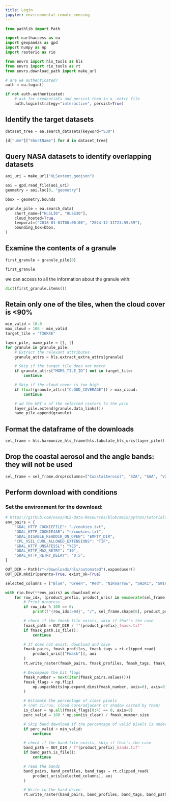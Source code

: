 ```yaml
---
title: Login
jupyter: environmental-remote-sensing
---
```


```python
from pathlib import Path

import earthaccess as ea
import geopandas as gpd
import numpy as np
import rasterio as rio

from envrs import hls_tools as hls
from envrs import rio_tools as rt
from envrs.download_path import make_url
```



```python
# are we authenticated?
auth = ea.login()

if not auth.authenticated:
    # ask for credentials and persist them in a .netrc file
    auth.login(strategy="interactive", persist=True)
```

## Identify the target datasets

```python
dataset_tree = ea.search_datasets(keyword="S30")
```

```python
[d["umm"]["ShortName"] for d in dataset_tree]
```

## Query NASA datasets to identify overlapping datasets

```python
aoi_uri = make_url("HLSextent.geojson")

aoi = gpd.read_file(aoi_uri)
geometry = aoi.loc[0, "geometry"]

bbox = geometry.bounds
```

```python
granule_pile = ea.search_data(
    short_name=["HLSL30", "HLSS30"],
    cloud_hosted=True,
    temporal=("2018-01-01T00:00:00", "2024-12-31T23:59:59"),
    bounding_box=bbox,
)
```

## Examine the contents of a granule

```python
first_granule = granule_pile[0]
```

```python
first_granule
```

we can access to all the information about the granule with:

```python
dict(first_granule.items())
```

## Retain only one of the tiles, when the cloud cover is <90%

```python
min_valid = 10.0
max_cloud = 100 - min_valid
target_tile = "T36KXE"
```

```python
layer_pile, name_pile = [], []
for granule in granule_pile:
    # Extract the relevant attributes
    granule_attrs = hls.extract_extra_attrs(granule)

    # Skip if the target tile does not match
    if granule_attrs["MGRS_TILE_ID"] not in target_tile:
        continue

    # Skip if the cloud cover is too high
    if float(granule_attrs["CLOUD_COVERAGE"]) > max_cloud:
        continue

    # ad the URI's of the selected rasters to the pile
    layer_pile.extend(granule.data_links())
    name_pile.append(granule)
```

## Format the dataframe of the downloads

```python
sel_frame = hls.harmonize_hls_frame(hls.tabulate_hls_uris(layer_pile))
```

## Drop the coastal aerosol and the angle bands: they will not be used

```python
sel_frame = sel_frame.drop(columns=["CoastalAerosol", "SZA", "SAA", "VZA", "VAA"])
```

## Perform download with conditions

### Set the environment for the download:

```python
# https://github.com/nasa/HLS-Data-Resources/blob/main/python/tutorials/HLS_Tutorial.ipynb
env_pairs = {
    "GDAL_HTTP_COOKIEFILE": "~/cookies.txt",
    "GDAL_HTTP_COOKIEJAR": "~/cookies.txt",
    "GDAL_DISABLE_READDIR_ON_OPEN": "EMPTY_DIR",
    "CPL_VSIL_CURL_ALLOWED_EXTENSIONS": "TIF",
    "GDAL_HTTP_UNSAFESSL": "YES",
    "GDAL_HTTP_MAX_RETRY": "10",
    "GDAL_HTTP_RETRY_DELAY": "0.5",
}
```

```python
OUT_DIR = Path(r"~/Downloads/hls/automated").expanduser()
OUT_DIR.mkdir(parents=True, exist_ok=True)
```

```python
selected_columns = ["Blue", "Green", "Red", "NIRnarrow", "SWIR1", "SWIR2"]
```

```python
with rio.Env(**env_pairs) as download_env:
    for row_idx, (product_prefix, product_uris) in enumerate(sel_frame.iterrows()):
        # Print progress
        if row_idx % 100 == 0:
            print(f"{row_idx:>04}", "/", sel_frame.shape[0], product_prefix)

        # check if the fmask file exists, skip if that's the case
        fmask_path = OUT_DIR / f"{product_prefix}_fmask.tif"
        if fmask_path.is_file():
            continue

        # If does not exist, download and save
        fmask_pairs, fmask_profiles, fmask_tags = rt.clipped_read(
            product_uris[["Fmask"]], aoi
        )
        rt.write_raster(fmask_pairs, fmask_profiles, fmask_tags, fmask_path)

        # Decompose the bit flags
        fmask_number = next(iter(fmask_pairs.values()))
        fmask_flags = np.flip(
            np.unpackbits(np.expand_dims(fmask_number, axis=0), axis=0), axis=0
        )

        # Estimate the percentage of clear pixels
        # (not cirrus, cloud core/adjacent or shadow casted by them)
        is_clear = np.all(fmask_flags[0:4] == 0, axis=0)
        perc_valid = 100 * np.sum(is_clear) / fmask_number.size

        # Skip band download if the percentage of valid pixels is under threshold
        if perc_valid < min_valid:
            continue

        # check if the band file exists, skip if that's the case
        band_path = OUT_DIR / f"{product_prefix}_bands.tif"
        if band_path.is_file():
            continue

        # read the bands
        band_pairs, band_profiles, band_tags = rt.clipped_read(
            product_uris[selected_columns], aoi
        )

        # Write to the hard drive
        rt.write_raster(band_pairs, band_profiles, band_tags, band_path)
```
